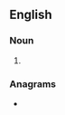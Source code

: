 ==English==

===Noun===
{{head|en|noun form}}

# {{plural of|alignment|lang=en}}

===Anagrams===
* {{anagrams|en|a=aegilmnnst|lamentings|signalment}}